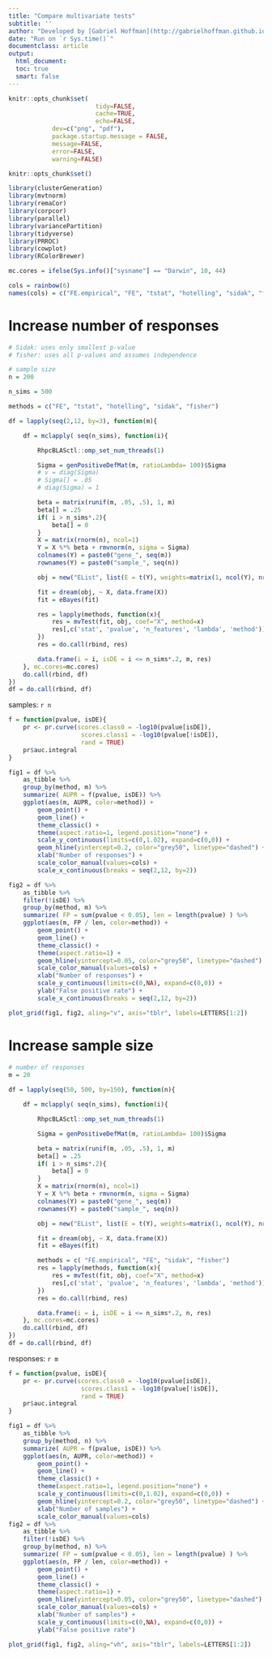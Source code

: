 ```yaml
---
title: "Compare multivariate tests"
subtitle: ''
author: "Developed by [Gabriel Hoffman](http://gabrielhoffman.github.io/)"
date: "Run on `r Sys.time()`"
documentclass: article
output: 
  html_document:
  toc: true
  smart: false
---
```




<!---
cd /Users/gabrielhoffman/workspace/repos/crumblr_analysis/simulations
R

rmarkdown::render('mv_sims.Rmd')


cd /sc/arion/projects/CommonMind/hoffman/crumblr_analysis/simulations
R

system("ml git; git pull"); rmarkdown::render("mv_sims.Rmd");



# disable X11

ssh -x sklar1

# https://hoffmg01.hpc.mssm.edu/crumblr_analysis/simulations/mv_sims.html



--->

```r
knitr::opts_chunk$set(	
						tidy=FALSE, 
						cache=TRUE,
						echo=FALSE,
          	dev=c("png", "pdf"),
          	package.startup.message = FALSE,
          	message=FALSE, 
          	error=FALSE, 
          	warning=FALSE)

knitr::opts_chunk$set()
```	

```r
library(clusterGeneration)
library(mvtnorm)
library(remaCor)
library(corpcor)
library(parallel)
library(variancePartition)
library(tidyverse)
library(PRROC)
library(cowplot)
library(RColorBrewer)

mc.cores = ifelse(Sys.info()["sysname"] == "Darwin", 10, 44)

cols = rainbow(6)
names(cols) = c("FE.empirical", "FE", "tstat", "hotelling", "sidak", "fisher")

```

# Increase number of responses
```r
# Sidak: uses only smallest p-value
# fisher: uses all p-values and assumes independence

# sample size
n = 200

n_sims = 500

methods = c("FE", "tstat", "hotelling", "sidak", "fisher")

df = lapply(seq(2,12, by=3), function(m){

	df = mclapply( seq(n_sims), function(i){		

		RhpcBLASctl::omp_set_num_threads(1)

		Sigma = genPositiveDefMat(m, ratioLambda= 100)$Sigma
		# v = diag(Sigma)
		# Sigma[] = .05
		# diag(Sigma) = 1

		beta = matrix(runif(m, .05, .5), 1, m)
		beta[] = .25
		if( i > n_sims*.2){
			beta[] = 0
		}
		X = matrix(rnorm(n), ncol=1)
		Y = X %*% beta + rmvnorm(n, sigma = Sigma)
		colnames(Y) = paste0("gene_", seq(m))
		rownames(Y) = paste0("sample_", seq(n))

		obj = new("EList", list(E = t(Y), weights=matrix(1, ncol(Y), nrow(Y))))

		fit = dream(obj, ~ X, data.frame(X))
		fit = eBayes(fit)

		res = lapply(methods, function(x){
			res = mvTest(fit, obj, coef="X", method=x)
			res[,c('stat', 'pvalue', 'n_features', 'lambda', 'method')]
		})
		res = do.call(rbind, res)

		data.frame(i = i, isDE = i <= n_sims*.2, m, res)
	}, mc.cores=mc.cores)
	do.call(rbind, df) 
}) 
df = do.call(rbind, df)
```

samples: `r n`

```r
f = function(pvalue, isDE){
	pr <- pr.curve(scores.class0 = -log10(pvalue[isDE]), 
					scores.class1 = -log10(pvalue[!isDE]),
					rand = TRUE)
	pr$auc.integral
}

fig1 = df %>%
	as_tibble %>%
	group_by(method, m) %>%
	summarize( AUPR = f(pvalue, isDE)) %>%
	ggplot(aes(m, AUPR, color=method)) +
		geom_point() +
		geom_line() +
		theme_classic() +
		theme(aspect.ratio=1, legend.position="none") +
		scale_y_continuous(limits=c(0,1.02), expand=c(0,0)) +
		geom_hline(yintercept=0.2, color="grey50", linetype="dashed") +
		xlab("Number of responses") +
		scale_color_manual(values=cols) +
		scale_x_continuous(breaks = seq(2,12, by=2))

fig2 = df %>%
	as_tibble %>%
	filter(!isDE) %>%
	group_by(method, m) %>%
	summarize( FP = sum(pvalue < 0.05), len = length(pvalue) ) %>%
	ggplot(aes(m, FP / len, color=method)) +
		geom_point() +
		geom_line() +
		theme_classic() +
		theme(aspect.ratio=1) +
		geom_hline(yintercept=0.05, color="grey50", linetype="dashed") +
		scale_color_manual(values=cols) +
		xlab("Number of responses") +
		scale_y_continuous(limits=c(0,NA), expand=c(0,0)) + 
		ylab("False positive rate") +
		scale_x_continuous(breaks = seq(2,12, by=2))

plot_grid(fig1, fig2, aling="v", axis="tblr", labels=LETTERS[1:2])
```



# Increase sample size
```r
# number of responses
m = 20
 
df = lapply(seq(50, 500, by=150), function(n){

	df = mclapply( seq(n_sims), function(i){		

		RhpcBLASctl::omp_set_num_threads(1)

		Sigma = genPositiveDefMat(m, ratioLambda= 100)$Sigma

		beta = matrix(runif(m, .05, .5), 1, m)
		beta[] = .25
		if( i > n_sims*.2){
			beta[] = 0
		}
		X = matrix(rnorm(n), ncol=1)
		Y = X %*% beta + rmvnorm(n, sigma = Sigma)
		colnames(Y) = paste0("gene_", seq(m))
		rownames(Y) = paste0("sample_", seq(n))

		obj = new("EList", list(E = t(Y), weights=matrix(1, ncol(Y), nrow(Y))))

		fit = dream(obj, ~ X, data.frame(X))
		fit = eBayes(fit)

		methods = c( "FE.empirical", "FE", "sidak", "fisher")
		res = lapply(methods, function(x){
			res = mvTest(fit, obj, coef="X", method=x)
			res[,c('stat', 'pvalue', 'n_features', 'lambda', 'method')]
		})
		res = do.call(rbind, res)

		data.frame(i = i, isDE = i <= n_sims*.2, n, res)
	}, mc.cores=mc.cores)
	do.call(rbind, df) 
})
df = do.call(rbind, df)
```


responses: `r m`

```r
f = function(pvalue, isDE){
	pr <- pr.curve(scores.class0 = -log10(pvalue[isDE]), 
					scores.class1 = -log10(pvalue[!isDE]),
					rand = TRUE)
	pr$auc.integral
}

fig1 = df %>%
	as_tibble %>%
	group_by(method, n) %>%
	summarize( AUPR = f(pvalue, isDE)) %>%
	ggplot(aes(n, AUPR, color=method)) +
		geom_point() +
		geom_line() +
		theme_classic() +
		theme(aspect.ratio=1, legend.position="none") +
		scale_y_continuous(limits=c(0,1.02), expand=c(0,0)) +
		geom_hline(yintercept=0.2, color="grey50", linetype="dashed") +
		xlab("Number of samples") +
		scale_color_manual(values=cols) 
fig2 = df %>%
	as_tibble %>%
	filter(!isDE) %>%
	group_by(method, n) %>%
	summarize( FP = sum(pvalue < 0.05), len = length(pvalue) ) %>%
	ggplot(aes(n, FP / len, color=method)) +
		geom_point() +
		geom_line() +
		theme_classic() +
		theme(aspect.ratio=1) +
		geom_hline(yintercept=0.05, color="grey50", linetype="dashed") +
		scale_color_manual(values=cols) +
		xlab("Number of samples") +
		scale_y_continuous(limits=c(0,NA), expand=c(0,0)) + 
		ylab("False positive rate")

plot_grid(fig1, fig2, aling="vh", axis="tblr", labels=LETTERS[1:2])
```






<!---
# sample size
n = 200

# number of response variables
m = 10

Sigma = genPositiveDefMat(m)$Sigma

# NULL model
df = mclapply( seq(3000), function(i){
	beta = matrix(.6, 1, m)
	beta[] = 0
	X = matrix(rnorm(n), ncol=1)
	Y = X %*% beta + rmvnorm(n, sigma = Sigma)
	fit = lm(Y ~ X)
	R = residuals(fit)
	C = cor(R)

	# lambda = estimate.lambda(R, verbose = FALSE)
	lambda = 0.01

    C <- (1 - lambda) * C + lambda * diag(diag(C), ncol(C))

	# Extract effect sizes and standard errors from model fit
	df = lapply(coef(summary(fit)), function(a) 
	     data.frame(beta = a["X", 1], se = a["X", 2]))
	df = do.call(rbind, df)

	res1 = LS(df$beta, df$se, C)
	res2 = LS.empirical(df$beta, df$se, C, nu=n-2, n.mc.samples=100)

	data.frame(LS = res1$p, LS.empirical = res2$p)
}, mc.cores=8)
df = do.call(rbind, df)

par(mfrow=c(1,2))
hist(df$LS)
hist(df$LS.empirical)


		Sigma = genPositiveDefMat(m)$Sigma
		v = diag(Sigma)
		Sigma[] = .05
		diag(Sigma) = 1

		beta = matrix(runif(m, .005, .05), 1, m)
		Y = X %*% beta + rmvnorm(n, sigma = Sigma)*.5


--->



